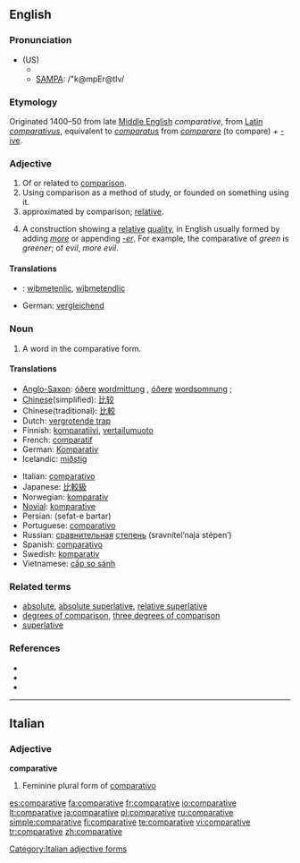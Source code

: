 ==English==

===Pronunciation===
*(US)
**{{IPA|/ˈkəmpɛɹətɪv/}}
**[[w:SAMPA_chart_for_English|SAMPA]]: /"k@mpEr@tIv/

===Etymology===
Originated 1400–50 from late [[Middle English]] ''comparative'', from [[Latin]] ''[[comparativus]]'', equivalent to ''[[comparatus]]'' from ''[[comparare]]'' (to compare) + [[-ive]].

===Adjective===
{{en-adj}}

# Of or related to [[comparison]].
# Using comparison as a method of study, or founded on something using it.
# approximated by comparison; [[relative]].
# {{grammar}} A construction showing a [[relative]] [[quality]], in English usually formed by adding ''[[more]]'' or appending ''[[-er]]''. For example, the comparative of ''green'' is ''greener''; of ''evil'', ''more evil''.

====Translations====
{{checktrans}}
*{{ttbc|Anglo-Saxon}}: [[wiþmetenlic]], [[wiþmetendlic]]
*German: [[vergleichend]]

===Noun===
{{wikipedia}}
{{en-noun}}

# {{grammar}} A word in the comparative form.

====Translations====
{{trans-top|word in comparative form}}
*[[Anglo-Saxon]]: [[óðer]]e [[wordmittung]] {{f}}, [[óðer]]e [[wordsomnung]] {{f}};
*[[Chinese]](simplified): [[比较]]
*Chinese(traditional): [[比較]]
*Dutch: [[vergrotende trap]] {{m}}
*Finnish: [[komparatiivi]], [[vertailumuoto]]
*French: [[comparatif]] {{m}}
*German: [[Komparativ]] {{m}}
*Icelandic: [[miðstig]] {{n}}
{{trans-mid}}
*Italian: [[comparativo]]
*Japanese: [[比較級]]
*Norwegian: [[komparativ]]
*[[Novial]]: [[komparative]]
*Persian: {{FAchar|[[صفت برتر]]}} (sefat-e bartar)
*Portuguese: [[comparativo]] {{m}}
*Russian: [[сравнительный|сравнительная]] [[степень]] (sravnítel’naja stépen’) {{f}}
*Spanish: [[comparativo]] {{m}}
*Swedish: [[komparativ]] {{n}}
*Vietnamese: [[cấp so sánh]]
{{trans-bottom}}

===Related terms===
* [[absolute]], [[absolute superlative]], [[relative superlative]]
* [[degrees of comparison]], [[three degrees of comparison]]
* [[superlative]]

===References===
* {{R:American Heritage 2000|comparative}}
* {{R:Dictionary.com|comparative}}
* {{R:WordNet 2003|comparative}}

----

==Italian==

===Adjective===
'''comparative''' {{f}}

# Feminine plural form of [[comparativo]]

[[Category:Italian adjective forms]]

[[es:comparative]]
[[fa:comparative]]
[[fr:comparative]]
[[io:comparative]]
[[lt:comparative]]
[[ja:comparative]]
[[pl:comparative]]
[[ru:comparative]]
[[simple:comparative]]
[[fi:comparative]]
[[te:comparative]]
[[vi:comparative]]
[[tr:comparative]]
[[zh:comparative]]